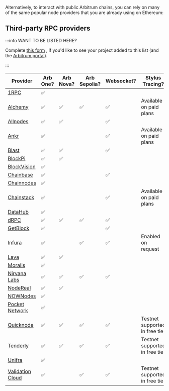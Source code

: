 Alternatively, to interact with public Arbitrum chains, you can rely on many of the same popular node providers that you are already using on Ethereum:

## Third-party RPC providers

:::info WANT TO BE LISTED HERE?

Complete [this form](@@portalApplicationForm=https://docs.google.com/forms/d/e/1FAIpQLSc_v8j7sc4ffE6U-lJJyLMdBoIubf7OIhGtCqvK3cGPGoLr7w/viewform@@) , if you'd like to see your project added to this list (and the [Arbitrum portal](https://portal.arbitrum.one/)).

:::

| Provider                                                                             | Arb One? | Arb Nova? | Arb Sepolia? | Websocket? | Stylus Tracing?                |
| ------------------------------------------------------------------------------------ | -------- | --------- | ------------ | ---------- | ------------------------------ |
| [1RPC](https://docs.1rpc.io/overview/supported-networks#arbitrum)                    | ✅       |           |              |            |                                |
| [Alchemy](https://docs.alchemy.com/reference/arbitrum-api-quickstart)                | ✅       | ✅        | ✅           | ✅         | Available on paid plans        |
| [Allnodes](https://arbitrum.publicnode.com)                                          | ✅       | ✅        |              | ✅         |                                |
| [Ankr](https://www.ankr.com/docs/rpc-service/chains/chains-list/#arbitrum)           | ✅       |           |              | ✅         | Available on paid plans        |
| [Blast](https://blastapi.io/public-api/arbitrum)                                     | ✅       | ✅        |              | ✅         |                                |
| [BlockPi](https://docs.blockpi.io/documentations/api-reference/arbitrum)             | ✅       | ✅        |              |            |                                |
| [BlockVision](https://dashboard.blockvision.org/connect)                             | ✅       |           |              |            |                                |
| [Chainbase](https://docs.chainbase.com/docs/chain-api-overview#arbitrum-one)         | ✅       |           |              | ✅         |                                |
| [Chainnodes](https://www.chainnodes.org/chains/arbitrum)                             | ✅       |           |              |            |                                |
| [Chainstack](https://chainstack.com/build-better-with-arbitrum/)                     | ✅       |           |              | ✅         | Available on paid plans        |
| [DataHub](https://datahub.figment.io/)                                               | ✅       |           |              |            |                                |
| [dRPC](https://drpc.org/public-endpoints/arbitrum)                                   | ✅       | ✅        | ✅           | ✅         |                                |
| [GetBlock](https://getblock.io/nodes/arb/)                                           | ✅       |           |              | ✅         |                                |
| [Infura](https://docs.infura.io/infura/networks/arbitrum)                            | ✅       |           | ✅           | ✅         | Enabled on request             |
| [Lava](https://docs.lavanet.xyz/gateway-access)                                      | ✅       | ✅        |              |            |                                |
| [Moralis](https://docs.moralis.io/reference/introduction)                            | ✅       |           |              |            |                                |
| [Nirvana Labs](https://nirvanalabs.io)                                               | ✅       | ✅        | ✅           | ✅         |                                |
| [NodeReal](https://nodereal.io/meganode/api-marketplace/arbitrum-nitro-rpc)          | ✅       | ✅        |              |            |                                |
| [NOWNodes](https://nownodes.io/nodes/arbitrum-arb)                                   | ✅       |           |              |            |                                |
| [Pocket Network](https://docs.pokt.network/welcome-to-pokt-network/supported-chains) | ✅       |           |              |            |                                |
| [Quicknode](https://www.quicknode.com/chains/arb)                                    | ✅       | ✅        | ✅           | ✅         | Testnet supported in free tier |
| [Tenderly](https://tenderly.co/)                                                     | ✅       | ✅        | ✅           | ✅         | Testnet supported in free tier |
| [Unifra](https://unifra.io/)                                                         | ✅       |           |              |            |                                |
| [Validation Cloud](https://www.validationcloud.io/arbitrum)                          | ✅       |           | ✅           | ✅         | Testnet supported in free tier |
